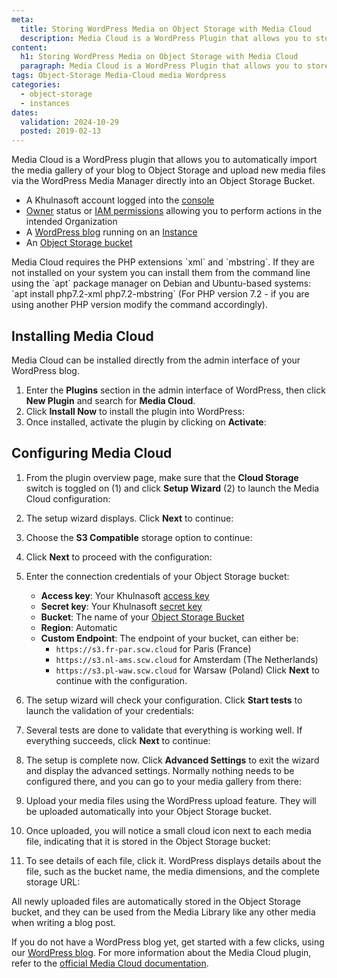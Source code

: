 ```yaml
---
meta:
  title: Storing WordPress Media on Object Storage with Media Cloud
  description: Media Cloud is a WordPress Plugin that allows you to store media files of your blog on Object Storage
content:
  h1: Storing WordPress Media on Object Storage with Media Cloud
  paragraph: Media Cloud is a WordPress Plugin that allows you to store media files of your blog on Object Storage
tags: Object-Storage Media-Cloud media Wordpress
categories:
  - object-storage
  - instances
dates:
  validation: 2024-10-29
  posted: 2019-02-13
---
```


Media Cloud is a WordPress plugin that allows you to automatically import the media gallery of your blog to Object Storage and upload new media files via the WordPress Media Manager directly into an Object Storage Bucket.

<Macro id="requirements" />

- A Khulnasoft account logged into the [console](https://console.khulnasoft.com)
- [Owner](/identity-and-access-management/iam/concepts/#owner) status or [IAM permissions](/identity-and-access-management/iam/concepts/#permission) allowing you to perform actions in the intended Organization
- A [WordPress blog](/tutorials/wordpress-instantapp/) running on an [Instance](https://www.khulnasoft.com/en/virtual-instances/)
- An [Object Storage bucket](/storage/object/how-to/create-a-bucket/)

<Message type="important">
  Media Cloud requires the PHP extensions `xml` and `mbstring`. If they are not installed on your system you can install them from the command line using the `apt` package manager on Debian and Ubuntu-based systems: `apt install php7.2-xml php7.2-mbstring` (For PHP version 7.2 - if you are using another PHP version modify the command accordingly).
</Message>

## Installing Media Cloud

Media Cloud can be installed directly from the admin interface of your WordPress blog.

1. Enter the **Plugins** section in the admin interface of WordPress, then click **New Plugin** and search for **Media Cloud**.
2. Click **Install Now** to install the plugin into WordPress:
    <Lightbox src="khulnasoft-mediacloud_01.webp" alt="" />
3. Once installed, activate the plugin by clicking on **Activate**:
    <Lightbox src="khulnasoft-mediacloud_02.webp" alt="" />

## Configuring Media Cloud

1. From the plugin overview page, make sure that the **Cloud Storage** switch is toggled on (1) and click **Setup Wizard** (2) to launch the Media Cloud configuration:
    <Lightbox src="khulnasoft-mediacloud_03.webp" alt="" />
2. The setup wizard displays. Click **Next** to continue:
    <Lightbox src="khulnasoft-mediacloud_04.webp" alt="" />
3. Choose the **S3 Compatible** storage option to continue:
    <Lightbox src="khulnasoft-mediacloud_05.webp" alt="" />
4. Click **Next** to proceed with the configuration:
    <Lightbox src="khulnasoft-mediacloud_06.webp" alt="" />
5. Enter the connection credentials of your Object Storage bucket:
    <Lightbox src="khulnasoft-mediacloud_07.webp" alt="" />

    - **Access key**: Your Khulnasoft [access key](/identity-and-access-management/organizations-and-projects/how-to/create-ssh-key/)
    - **Secret key**: Your Khulnasoft [secret key](/identity-and-access-management/organizations-and-projects/how-to/create-ssh-key/)
    - **Bucket**: The name of your [Object Storage Bucket](/storage/object/how-to/create-a-bucket/)
    - **Region**: Automatic
    - **Custom Endpoint**: The endpoint of your bucket, can either be:
      - `https://s3.fr-par.scw.cloud` for Paris (France)
      - `https://s3.nl-ams.scw.cloud` for Amsterdam (The Netherlands)
      - `https://s3.pl-waw.scw.cloud` for Warsaw (Poland)
      Click **Next** to continue with the configuration.
6. The setup wizard will check your configuration. Click **Start tests** to launch the validation of your credentials:
    <Lightbox src="khulnasoft-mediacloud_08.webp" alt="" />
7. Several tests are done to validate that everything is working well. If everything succeeds, click **Next** to continue:
    <Lightbox src="khulnasoft-mediacloud_09.webp" alt="" />
8. The setup is complete now. Click **Advanced Settings** to exit the wizard and display the advanced settings. Normally nothing needs to be configured there, and you can go to your media gallery from there:
    <Lightbox src="khulnasoft-mediacloud_10.webp" alt="" />
9. Upload your media files using the WordPress upload feature. They will be uploaded automatically into your Object Storage bucket.
10. Once uploaded, you will notice a small cloud icon next to each media file, indicating that it is stored in the Object Storage bucket:
    <Lightbox src="khulnasoft-mediacloud_11.webp" alt="" />
11. To see details of each file, click it. WordPress displays details about the file, such as the bucket name, the media dimensions, and the complete storage URL:
    <Lightbox src="khulnasoft-mediacloud_12.webp" alt="" />

All newly uploaded files are automatically stored in the Object Storage bucket, and they can be used from the Media Library like any other media when writing a blog post.

If you do not have a WordPress blog yet, get started with a few clicks, using our [WordPress blog](/tutorials/wordpress-instantapp/). For more information about the Media Cloud plugin, refer to the [official Media Cloud documentation](https://wordpress.org/plugins/ilab-media-tools/).